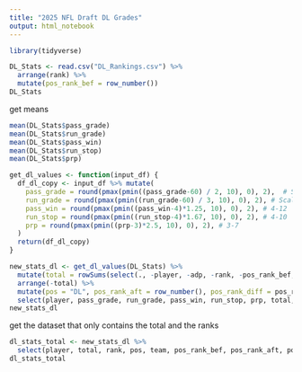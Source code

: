 ```yaml
---
title: "2025 NFL Draft DL Grades"
output: html_notebook
---
```


```r
library(tidyverse)
```


```r
DL_Stats <- read.csv("DL_Rankings.csv") %>%
  arrange(rank) %>%
  mutate(pos_rank_bef = row_number())
DL_Stats
```


get means
```r
mean(DL_Stats$pass_grade)
mean(DL_Stats$run_grade)
mean(DL_Stats$pass_win)
mean(DL_Stats$run_stop)
mean(DL_Stats$prp)
```


```r
get_dl_values <- function(input_df) {
  df_dl_copy <- input_df %>% mutate(
    pass_grade = round(pmax(pmin((pass_grade-60) / 2, 10), 0), 2),  # Scale, cap at 10, floor at 0, 60-80
    run_grade = round(pmax(pmin((run_grade-60) / 3, 10), 0), 2), # Scale, cap at 10, floor at 0, 60-90
    pass_win = round(pmax(pmin((pass_win-4)*1.25, 10), 0), 2), # 4-12
    run_stop = round(pmax(pmin((run_stop-4)*1.67, 10), 0), 2), # 4-10
    prp = round(pmax(pmin((prp-3)*2.5, 10), 0), 2), # 3-7
  )
  return(df_dl_copy)
}
```


```r
new_stats_dl <- get_dl_values(DL_Stats) %>% 
  mutate(total = rowSums(select(., -player, -adp, -rank, -pos_rank_bef, -team))) %>% 
  arrange(-total) %>%
  mutate(pos = "DL", pos_rank_aft = row_number(), pos_rank_diff = pos_rank_bef-pos_rank_aft) %>%
  select(player, pass_grade, run_grade, pass_win, run_stop, prp, total, rank, pos, team, pos_rank_bef, pos_rank_aft, pos_rank_diff)
new_stats_dl
```


get the dataset that only contains the total and the ranks
```r
dl_stats_total <- new_stats_dl %>%
  select(player, total, rank, pos, team, pos_rank_bef, pos_rank_aft, pos_rank_diff)
dl_stats_total
```